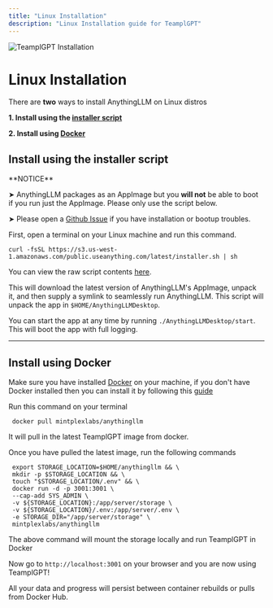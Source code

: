 ```yaml
---
title: "Linux Installation"
description: "Linux Installation guide for TeamplGPT"
---
```



<Image
  src="/images/getting-started/installation/linux/header-image.png"
  height={1080}
  width={1920}
  quality={100}
  alt="TeamplGPT Installation"
/>

# Linux Installation

There are **two** ways to install AnythingLLM on Linux distros

**1. Install using the [installer script](#install-using-the-installer-script)**

**2. Install using [Docker](#install-using-docker)**

## Install using the installer script

<Callout type="warning" emoji="⚠️">
  **NOTICE**

➤ AnythingLLM packages as an AppImage but you **will not** be able to boot if you run just the AppImage. Please only use the script below.

➤ Please open a [Github Issue](https://github.com/Mintplex-Labs/anything-llm/issues) if you have installation or bootup troubles.

</Callout>

First, open a terminal on your Linux machine and run this command.

```shell copy
curl -fsSL https://s3.us-west-1.amazonaws.com/public.useanything.com/latest/installer.sh | sh
```

You can view the raw script contents [here](https://github.com/Mintplex-Labs/anything-llm/blob/desktop/linux_installer.sh).

This will download the latest version of AnythingLLM's AppImage, unpack it, and then supply a symlink to seamlessly run AnythingLLM.
This script will unpack the app in `$HOME/AnythingLLMDesktop`.

You can start the app at any time by running `./AnythingLLMDesktop/start`. This will boot the app with full logging.

---

## Install using Docker

Make sure you have installed [Docker](https://www.docker.com/) on your machine, if you don't have Docker installed then you can install it by following this [guide](https://docs.docker.com/desktop/install/linux-install/)

Run this command on your terminal

```shell copy
 docker pull mintplexlabs/anythingllm
```

It will pull in the latest TeamplGPT image from docker.

Once you have pulled the latest image, run the following commands

```shell copy showLineNumbers
 export STORAGE_LOCATION=$HOME/anythingllm && \
 mkdir -p $STORAGE_LOCATION && \
 touch "$STORAGE_LOCATION/.env" && \
 docker run -d -p 3001:3001 \
 --cap-add SYS_ADMIN \
 -v ${STORAGE_LOCATION}:/app/server/storage \
 -v ${STORAGE_LOCATION}/.env:/app/server/.env \
 -e STORAGE_DIR="/app/server/storage" \
 mintplexlabs/anythingllm
```

The above command will mount the storage locally and run TeamplGPT in Docker

Now go to `http://localhost:3001` on your browser and you are now using TeamplGPT!

All your data and progress will persist between container rebuilds or pulls from Docker Hub.
